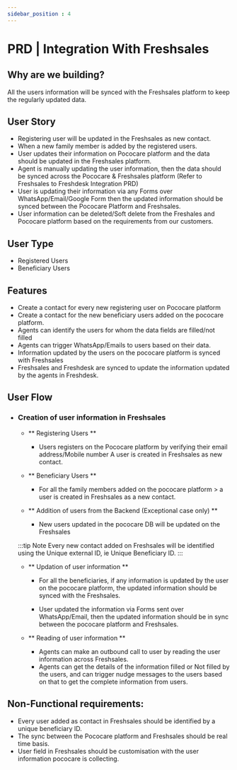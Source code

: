 ```yaml
---
sidebar_position : 4
---
```


# PRD | Integration With Freshsales

## Why are we building? 
All the users information will be synced with the Freshsales platform to keep the regularly updated data. 


## User Story

- Registering user will be updated in the Freshsales as new contact. 
- When a new family member is added by the registered users. 
- User updates their information on Pococare platform and the data should be updated in the Freshsales platform. 
- Agent is manually updating the user information, then the data should be synced across the Pococare & Freshsales platform (Refer to Freshsales to Freshdesk Integration PRD)
- User is updating their information via any Forms over WhatsApp/Email/Google Form then the updated information should be synced between the Pococare Platform and Freshsales. 
- User information can be deleted/Soft delete from the Freshales and Pococare platform based  on the requirements from our customers. 



## User Type 

- Registered Users
- Beneficiary Users

## Features 
- Create a contact for every new registering user on Pococare platform
- Create a contact for the new beneficiary users added on the pococare platform. 
- Agents can identify the users for whom the data fields are filled/not filled
- Agents can trigger WhatsApp/Emails to users based on their data. 
- Information updated by the users on the pococare platform is synced with Freshsales
- Freshsales and Freshdesk are synced to update the information updated by the agents in Freshdesk.


## User Flow 
- ### Creation of user information in Freshsales

    - ** Registering Users ** 
        - Users registers on the Pococare platform by verifying their email address/Mobile number 
            A user is created in Freshsales as new contact. 

    - ** Beneficiary Users **
        - For all the family members added on the pococare platform > a user is created in Freshsales as a new contact. 

    - ** Addition of users from the Backend (Exceptional case only) **
        - New users updated in the pococare DB will be updated on the Freshsales

    :::tip Note
     Every new contact added on Freshsales will be identified using the Unique external ID, ie Unique Beneficiary ID.
    :::

    - ** Updation of user information **
        - For all the beneficiaries, if any information is updated by the user on the pococare platform, the updated information should be synced with the Freshsales. 

        - User updated the information via Forms sent over WhatsApp/Email, then the updated information should be in sync between the pococare platform and Freshsales. 

    - ** Reading of user information ** 
        - Agents can make an outbound call to user by reading the user information across Freshsales. 
        - Agents can get the details of the information filled or Not filled by the users, and can trigger nudge messages to the users based on that to get the complete information from users. 


## Non-Functional requirements:
- Every user added as contact in Freshsales should be identified by a unique beneficiary ID. 
- The sync between the Pococare platform and Freshsales should be real time basis. 
- User field in Freshsales should be customisation with the user information pococare is collecting. 





